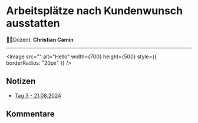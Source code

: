 
# **Arbeitsplätze nach Kundenwunsch ausstatten**

🧑‍🏫Dozent: **Christian Camin**

---


<Image
  src=""
  alt="Hello"
  width={700}
  height={500}
  style={{ borderRadius: "20px" }}
/>
## Notizen

- [Tag 3 - 21.08.2024](LF02/tag3.mdx)

## Kommentare

<br />
<br />

<Comments />
